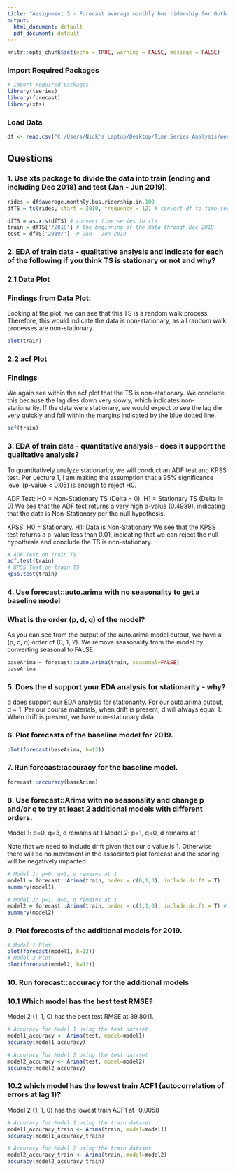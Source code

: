 ---
title: "Assignment 3 - Forecast average monthly bus ridership for Gotham city - Nicholas Petr"
output:
  html_document: default
  pdf_document: default
---

```{r setup, include=FALSE}
knitr::opts_chunk$set(echo = TRUE, warning = FALSE, message = FALSE)
```

### Import Required Packages

```{r}
# Import required packages
library(tseries)
library(forecast)
library(xts)
```

### Load Data 

```{r}
df <- read.csv("C:/Users/Nick's Laptop/Desktop/Time Series Analysis/week3/average-monthly-ridership.csv")
```
## Questions
### 1. Use xts package to divide the data into train (ending and including Dec 2018) and test (Jan - Jun 2019).


```{r}
rides = df$average.monthly.bus.ridership.in.100
dfTS = ts(rides, start = 2010, frequency = 12) # convert df to time series 

dfTS = as.xts(dfTS) # convert time series to xts 
train = dfTS['/2018'] # the beginning of the data through Dec 2018
test = dfTS['2019/']  # Jan - Jun 2019 
```

### 2. EDA of train data - qualitative analysis and indicate for each of the following if you think TS is stationary or not and why?

### 2.1 Data Plot

### Findings from Data Plot:
Looking at the plot, we can see that this TS is a random walk process. Therefore, this would indicate the data is non-stationary, as all random walk processes are non-stationary. 
```{r}
plot(train)
```

### 2.2 acf Plot

### Findings 
We again see within the acf plot that the TS is non-stationary. We conclude this because the lag dies down very slowly, which indicates non-stationarity. If the data were stationary, we would expect to see the lag die very quickly and fall within the margins indicated by the blue dotted line.
```{r}
acf(train)
```

### 3. EDA of train data - quantitative analysis - does it support the qualitative analysis?

To quantitatively analyze stationarity, we will conduct an ADF test and KPSS test. Per Lecture 1, I am making the assumption that a 95% significance level (p-value < 0.05) is enough to reject H0.

ADF Test: HO = Non-Stationary TS (Delta = 0). H1 = Stationary TS (Delta != 0)
We see that the ADF test returns a very high p-value (0.4989), indicating that the data is Non-Stationary per the null hypothesis. 

KPSS: H0 = Stationary. H1: Data is Non-Stationary
We see that the KPSS test returns a p-value less than 0.01, indicating that we can reject the null hypothesis and conclude the TS is non-stationary.
```{r}
# ADF Test on train TS
adf.test(train)
# KPSS Test on train TS
kpss.test(train)

```

### 4. Use forecast::auto.arima with no seasonality to get a baseline model 

### What is the order (p, d, q) of the model?
As you can see from the output of the auto.arima model output, we have a (p, d, q) order of (0, 1, 2). We remove seasonality from the model by converting seasonal to FALSE.

```{r}
baseArima = forecast::auto.arima(train, seasonal=FALSE)
baseArima
```

### 5. Does the d support your EDA analysis for stationarity - why?
d does support our EDA analysis for stationarity. For our auto.arima output, d = 1. Per our course materials, when drift is present, d will always equal 1. When drift is present, we have non-stationary data. 

### 6. Plot forecasts of the baseline model for 2019.
```{r}
plot(forecast(baseArima, h=12))
```

### 7. Run forecast::accuracy for the baseline model.
```{r}
forecast::accuracy(baseArima)
```

### 8. Use forecast::Arima with no seasonality and change p and/or q to try at least 2 additional models with different orders.

Model 1: p=0, q=3, d remains at 1
Model 2: p=1, q=0, d remains at 1

Note that we need to include drift given that our d value is 1. Otherwise there will be no movement in the associated plot forecast and the scoring will be negatively impacted
```{r}
# Model 1: p=0, q=3, d remains at 1
model1 = forecast::Arima(train, order = c(0,1,3), include.drift = T) 
summary(model1)

# Model 2: p=1, q=0, d remains at 1
model2 = forecast::Arima(train, order = c(1,1,0), include.drift = T) # Simple Exponential Smoothing 
summary(model2)
```

### 9. Plot forecasts of the additional models for 2019.
```{r}
# Model 1 Plot 
plot(forecast(model1, h=12))
# Model 2 Plot
plot(forecast(model2, h=12))
```

### 10. Run forecast::accuracy for the additional models

### 10.1 Which model has the best test RMSE?
Model 2 (1, 1, 0) has the best test RMSE at 39.8011.
```{r}
# Accuracy for Model 1 using the test dataset
model1_accuracy <- Arima(test, model=model1)
accuracy(model1_accuracy)

# Accuracy for Model 2 using the test dataset
model2_accuracy <- Arima(test, model=model2)
accuracy(model2_accuracy)
```

### 10.2 which model has the lowest train ACF1 (autocorrelation of errors at lag 1)?
Model 2 (1, 1, 0) has the lowest train ACF1 at -0.0058
```{r}
# Accuracy for Model 1 using the train dataset
model1_accuracy_train <- Arima(train, model=model1)
accuracy(model1_accuracy_train)

# Accuracy for Model 2 using the train dataset
model2_accuracy_train <- Arima(train, model=model2)
accuracy(model2_accuracy_train)
```
